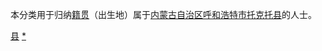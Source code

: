 {{Catnav|頁面分類|各種主題的頁面分類|依中国各省来作的分类|各地中国人|内蒙古人|呼和浩特人}}
{{Catnav|頁面分類|人物|各國人物|中国人|各地中国人|内蒙古人|呼和浩特人}}

本分类用于归纳[[籍贯|籍贯]]（出生地）属于[[内蒙古自治区|内蒙古自治区]][[呼和浩特市|呼和浩特市]][[托克托县|托克托县]]的人士。

[[Category:呼和浩特人|县]]
[[Category:托克托县|*]]
